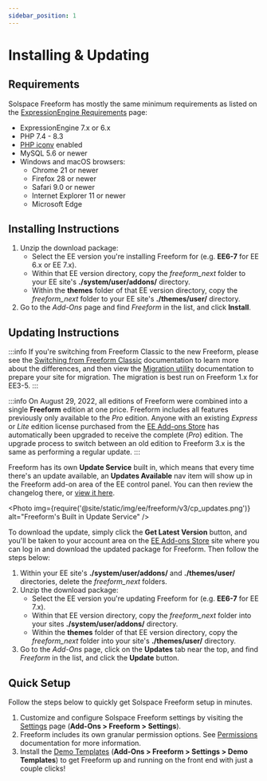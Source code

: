 ```yaml
---
sidebar_position: 1
---
```



# Installing & Updating

## Requirements

Solspace Freeform has mostly the same minimum requirements as listed on the [ExpressionEngine Requirements](https://docs.expressionengine.com/v7/installation/requirements.html) page:

- ExpressionEngine 7.x or 6.x
- PHP 7.4 - 8.3
- [PHP iconv](http://php.net/manual/en/book.iconv.php) enabled
- MySQL 5.6 or newer
- Windows and macOS browsers:
  - Chrome 21 or newer
  - Firefox 28 or newer
  - Safari 9.0 or newer
  - Internet Explorer 11 or newer
  - Microsoft Edge

## Installing Instructions

1. Unzip the download package:
   - Select the EE version you're installing Freeform for (e.g. **EE6-7** for EE 6.x or EE 7.x).
   - Within that EE version directory, copy the _freeform_next_ folder to your EE site's **./system/user/addons/** directory.
   - Within the **themes** folder of that EE version directory, copy the _freeform_next_ folder to your EE site's **./themes/user/** directory.
2. Go to the _Add-Ons_ page and find _Freeform_ in the list, and click **Install**.

## Updating Instructions

:::info
If you're switching from Freeform Classic to the new Freeform, please see the [Switching from Freeform Classic](../setup/switching-from-classic.mdx) documentation to learn more about the differences, and then view the [Migration utility](./classic-migration.mdx) documentation to prepare your site for migration. The migration is best run on Freeform 1.x for EE3-5.
:::

:::info
On August 29, 2022, all editions of Freeform were combined into a single **Freeform** edition at one price. Freeform includes all features previously only available to the _Pro_ edition. Anyone with an existing _Express_ or _Lite_ edition license purchased from the [EE Add-ons Store](https://expressionengine.com/add-ons/freeform) has automatically been upgraded to receive the complete (_Pro_) edition. The upgrade process to switch between an old edition to Freeform 3.x is the same as performing a regular update.
:::

Freeform has its own **Update Service** built in, which means that every time there's an update available, an **Updates Available** nav item will show up in the Freeform add-on area of the EE control panel. You can then review the changelog there, or [view it here](./changelog.mdx).

<Photo
  img={require('@site/static/img/ee/freeform/v3/cp_updates.png')}
  alt="Freeform's Built in Update Service"
/>

To download the update, simply click the **Get Latest Version** button, and you'll be taken to your account area on the [EE Add-ons Store](https://expressionengine.com/add-ons/freeform) site where you can log in and download the updated package for Freeform. Then follow the steps below:

1. Within your EE site's **./system/user/addons/** and **./themes/user/** directories, delete the _freeform_next_ folders.
2. Unzip the download package:
   - Select the EE version you're updating Freeform for (e.g. **EE6-7** for EE 7.x).
   - Within that EE version directory, copy the _freeform_next_ folder into your sites **./system/user/addons/** directory.
   - Within the **themes** folder of that EE version directory, copy the _freeform_next_ folder into your site's **./themes/user/** directory.
3. Go to the _Add-Ons_ page, click on the **Updates** tab near the top, and find _Freeform_ in the list, and click the **Update** button.

## Quick Setup

Follow the steps below to quickly get Solspace Freeform setup in minutes.

1. Customize and configure Solspace Freeform settings by visiting the [Settings](../configuration/settings.mdx) page (**Add-Ons > Freeform > Settings**).
2. Freeform includes its own granular permission options. See [Permissions](../configuration/settings.mdx#permissions) documentation for more information.
3. Install the [Demo Templates](../configuration/demo-templates.mdx) (**Add-Ons > Freeform > Settings > Demo Templates**) to get Freeform up and running on the front end with just a couple clicks!
